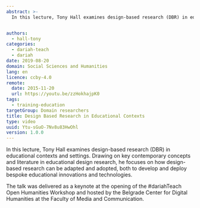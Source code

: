 ```yaml
---
abstract: >-
  In this lecture, Tony Hall examines design-based research (DBR) in educational contexts and settings. Drawing on key contemporary concepts and literature in educational design research, he focuses on how design-based research can be adapted and adopted, both to develop and deploy bespoke educational innovations and technologies.


authors:
  - hall-tony
categories:
  - dariah-teach
  - dariah
date: 2019-08-20
domain: Social Sciences and Humanities
lang: en
licence: ccby-4.0
remote:
  date: 2015-11-20
  url: https://youtu.be/zzHokhajpK0
tags:
  - training-education
targetGroup: Domain researchers
title: Design Based Research in Educational Contexts
type: video
uuid: Ytu-sGuO-7Nv8u83HwOhl
version: 1.0.0
---
```


In this lecture, Tony Hall examines design-based research (DBR) in educational contexts and settings. Drawing on key contemporary concepts and literature in educational design research, he focuses on how design-based research can be adapted and adopted, both to develop and deploy bespoke educational innovations and technologies.

The talk was delivered as a keynote at the opening of the #dariahTeach Open Humanities Workshop and hosted by the Belgrade Center for Digital Humanities at the Faculty of Media and Communication.

<VideoCard
  title="Design Based Research in Educational Contexts"
  id="zzHokhajpK0"
  image="/assets/images/cms/resources/design-based-research-in-educational-contexts/tony-hall.png"
/>
